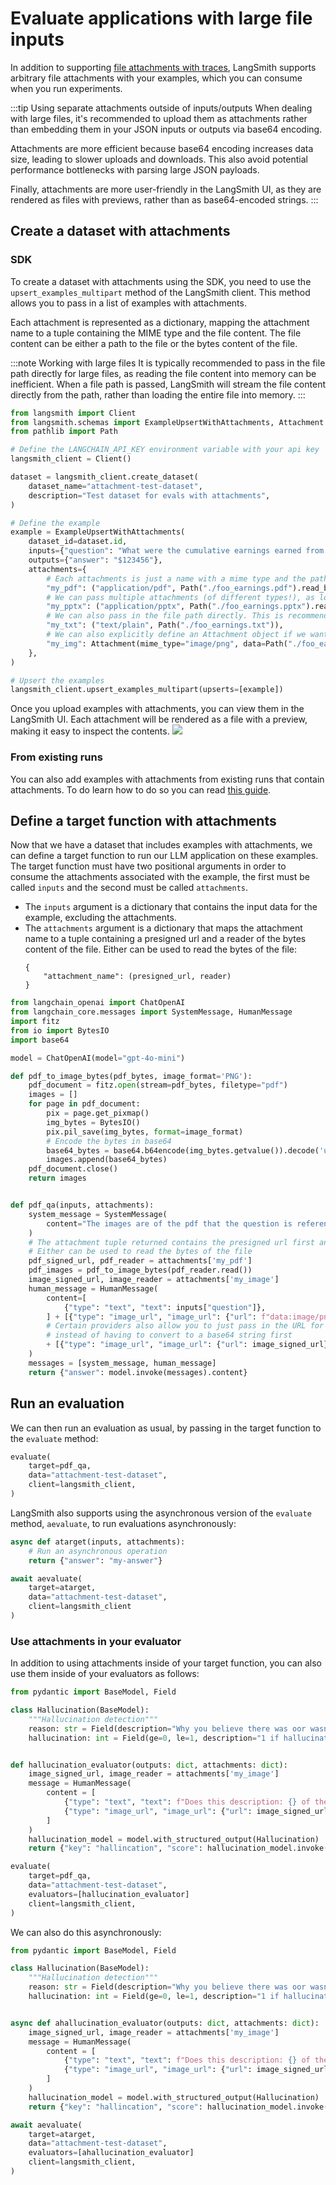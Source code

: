 
# Evaluate applications with large file inputs

In addition to supporting [file attachments with traces](../../../observability/how_to_guides/tracing/upload_files_with_traces), LangSmith supports arbitrary file attachments with your examples, which you can consume when you run experiments.

:::tip Using separate attachments outside of inputs/outputs
When dealing with large files, it's recommended to upload them as attachments rather than embedding them in your JSON inputs or outputs via base64 encoding.

Attachments are more efficient because base64 encoding increases data size, leading to slower uploads and downloads.
This also avoid potential performance bottlenecks with parsing large JSON payloads.

Finally, attachments are more user-friendly in the LangSmith UI, as they are rendered as files with previews, rather than as base64-encoded strings.
:::

## Create a dataset with attachments

### SDK

To create a dataset with attachments using the SDK, you need to use the `upsert_examples_multipart` method of the LangSmith client.
This method allows you to pass in a list of examples with attachments.

Each attachment is represented as a dictionary, mapping the attachment name to a tuple containing the MIME type and the file content.
The file content can be either a path to the file or the bytes content of the file.

:::note Working with large files
It is typically recommended to pass in the file path directly for large files, as reading the file content into memory can be inefficient.
When a file path is passed, LangSmith will stream the file content directly from the path, rather than loading the entire file into memory.
:::

```python
from langsmith import Client
from langsmith.schemas import ExampleUpsertWithAttachments, Attachment
from pathlib import Path

# Define the LANGCHAIN_API_KEY environment variable with your api key
langsmith_client = Client()

dataset = langsmith_client.create_dataset(
    dataset_name="attachment-test-dataset",
    description="Test dataset for evals with attachments",
)

# Define the example
example = ExampleUpsertWithAttachments(
    dataset_id=dataset.id,
    inputs={"question": "What were the cumulative earnings earned from online orders in the midwest during Q2?"},
    outputs={"answer": "$123456"},
    attachments={
        # Each attachments is just a name with a mime type and the path or bytes content of the file
        "my_pdf": ("application/pdf", Path("./foo_earnings.pdf").read_bytes()),
        # We can pass multiple attachments (of different types!), as long as they have different names
        "my_pptx": ("application/pptx", Path("./foo_earnings.pptx").read_bytes()),
        # We can also pass in the file path directly. This is recommended for large files, as it avoids loading the entire file into memory
        "my_txt": ("text/plain", Path("./foo_earnings.txt")),
        # We can also explicitly define an Attachment object if we want
        "my_img": Attachment(mime_type="image/png", data=Path("./foo_earnings.img").read_bytes())
    },
)

# Upsert the examples
langsmith_client.upsert_examples_multipart(upserts=[example])
```

Once you upload examples with attachments, you can view them in the LangSmith UI. Each attachment will be rendered as a file with a preview, making it easy to inspect the contents.
![](./static/attachments_with_examples.png)

### From existing runs

You can also add examples with attachments from existing runs that contain attachments.
To do learn how to do so you can read [this guide](./../datasets/manage_datasets_in_application#add-runs-from-the-tracing-project-ui).

## Define a target function with attachments

Now that we have a dataset that includes examples with attachments, we can define a target function to run our LLM application on these examples.
The target function must have two positional arguments in order to consume the attachments associated with the example, the first must be called `inputs` and the second must be called `attachments`.

- The `inputs` argument is a dictionary that contains the input data for the example, excluding the attachments.
- The `attachments` argument is a dictionary that maps the attachment name to a tuple containing a presigned url and a reader of the bytes content of the file. Either can be used to read the bytes of the file:
  ```
  {
      "attachment_name": (presigned_url, reader)
  }
  ```

```python
from langchain_openai import ChatOpenAI
from langchain_core.messages import SystemMessage, HumanMessage
import fitz
from io import BytesIO
import base64

model = ChatOpenAI(model="gpt-4o-mini")

def pdf_to_image_bytes(pdf_bytes, image_format='PNG'):
    pdf_document = fitz.open(stream=pdf_bytes, filetype="pdf")
    images = []
    for page in pdf_document:
        pix = page.get_pixmap()
        img_bytes = BytesIO()
        pix.pil_save(img_bytes, format=image_format)
        # Encode the bytes in base64
        base64_bytes = base64.b64encode(img_bytes.getvalue()).decode('utf-8')
        images.append(base64_bytes)
    pdf_document.close()
    return images


def pdf_qa(inputs, attachments):
    system_message = SystemMessage(
        content="The images are of the pdf that the question is referencing. Use the images to generate your answer."
    )
    # The attachment tuple returned contains the presigned url first and then a reader of the bytes
    # Either can be used to read the bytes of the file
    pdf_signed_url, pdf_reader = attachments['my_pdf']
    pdf_images = pdf_to_image_bytes(pdf_reader.read())
    image_signed_url, image_reader = attachments['my_image']
    human_message = HumanMessage(
        content=[
            {"type": "text", "text": inputs["question"]},
        ] + [{"type": "image_url", "image_url": {"url": f"data:image/png;base64,{image}"}} for image in pdf_images],
        # Certain providers also allow you to just pass in the URL for certain files
        # instead of having to convert to a base64 string first
        + [{"type": "image_url", "image_url": {"url": image_signed_url}}]
    )
    messages = [system_message, human_message]
    return {"answer": model.invoke(messages).content}
```

## Run an evaluation

We can then run an evaluation as usual, by passing in the target function to the `evaluate` method:

```python
evaluate(
    target=pdf_qa,
    data="attachment-test-dataset",
    client=langsmith_client,
)
```

LangSmith also supports using the asynchronous version of the `evaluate` method, `aevaluate`, to run evaluations asynchronously:

```python
async def atarget(inputs, attachments):
    # Run an asynchronous operation
    return {"answer": "my-answer"}

await aevaluate(
    target=atarget,
    data="attachment-test-dataset",
    client=langsmith_client
)
```

### Use attachments in your evaluator

In addition to using attachments inside of your target function, you can also use them inside of your evaluators as follows:

```python
from pydantic import BaseModel, Field

class Hallucination(BaseModel):
    """Hallucination detection"""
    reason: str = Field(description="Why you believe there was oor wasn't hallucination")
    hallucination: int = Field(ge=0, le=1, description="1 if hallucination detected, 0 if not")


def hallucination_evaluator(outputs: dict, attachments: dict):
    image_signed_url, image_reader = attachments['my_image']
    message = HumanMessage(
        content = [
            {"type": "text", "text": f"Does this description: {} of the following image contain any hallucinations?"},
            {"type": "image_url", "image_url": {"url": image_signed_url}}
        ]
    )
    hallucination_model = model.with_structured_output(Hallucination)
    return {"key": "hallincation", "score": hallucination_model.invoke(message).hallucination }

evaluate(
    target=pdf_qa,
    data="attachment-test-dataset",
    evaluators=[hallucination_evaluator]
    client=langsmith_client,
)
```

We can also do this asynchronously:


```python
from pydantic import BaseModel, Field

class Hallucination(BaseModel):
    """Hallucination detection"""
    reason: str = Field(description="Why you believe there was oor wasn't hallucination")
    hallucination: int = Field(ge=0, le=1, description="1 if hallucination detected, 0 if not")


async def ahallucination_evaluator(outputs: dict, attachments: dict):
    image_signed_url, image_reader = attachments['my_image']
    message = HumanMessage(
        content = [
            {"type": "text", "text": f"Does this description: {} of the following image contain any hallucinations?"},
            {"type": "image_url", "image_url": {"url": image_signed_url}}
        ]
    )
    hallucination_model = model.with_structured_output(Hallucination)
    return {"key": "hallincation", "score": hallucination_model.invoke(message).hallucination }

await aevaluate(
    target=atarget,
    data="attachment-test-dataset",
    evaluators=[ahallucination_evaluator]
    client=langsmith_client,
)
```
